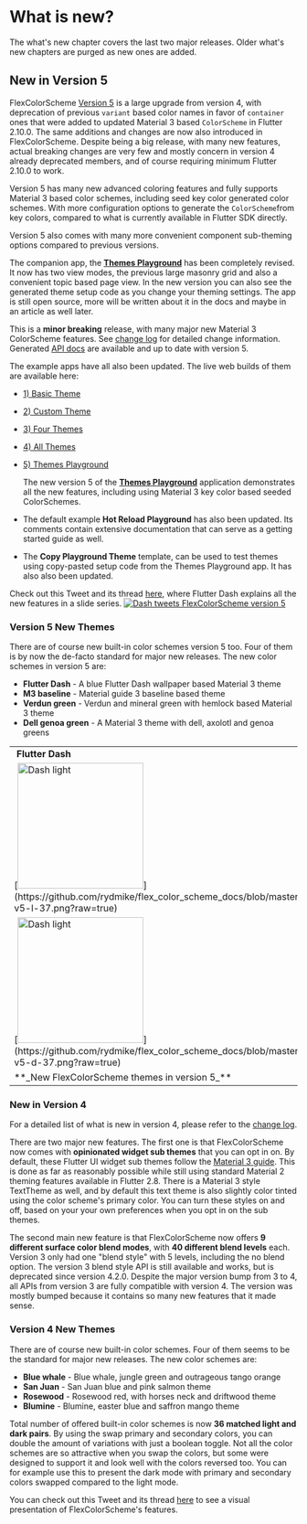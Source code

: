 # What is new?

The what's new chapter covers the last two major releases. Older what's new chapters are purged
as new ones are added.

## New in Version 5

FlexColorScheme [Version 5](https://pub.dev/packages/flex_color_scheme/versions/5.0.0-dev.2)
is a large upgrade from version 4, with deprecation of previous `variant` based color names in
favor of `container` ones that were added to updated Material 3 based `ColorScheme` in Flutter 2.10.0.
The same additions and changes are now also introduced in FlexColorScheme. Despite being a big release,
with many new features, actual breaking changes are very few and mostly concern in version 4 already
deprecated members, and of course requiring minimum Flutter 2.10.0 to work.

Version 5 has many new advanced coloring features and fully supports Material 3 based color schemes,
including seed key color generated color schemes. With more configuration options to generate the
`ColorScheme`from key colors, compared to what is currently available in Flutter SDK directly.

Version 5 also comes with many more convenient component sub-theming options compared to previous
versions.

The companion app, the [**Themes Playground**](https://rydmike.com/flexcolorscheme/themesplayground-v5)
has been completely revised. It now has two view modes, the previous large masonry grid and also a
convenient topic based page view. In the new version you can also see the generated theme setup
code as you change your theming settings. The app is still open source, more will be written
about it in the docs and maybe in an article as well later.

This is a **minor breaking** release, with many major new Material 3 ColorScheme features.
See [change log](https://pub.dev/packages/flex_color_scheme/versions/5.0.0-dev.2/changelog) for detailed change information.
Generated [API docs](https://pub.dev/documentation/flex_color_scheme/5.0.0-dev.2/flex_color_scheme/flex_color_scheme-library.html)
are available and up to date with version 5.

The example apps have all also been updated. The live web builds of them are available here:
* [1) Basic Theme](https://rydmike.com/flexcolorscheme/basictheme-v5)
* [2) Custom Theme](https://rydmike.com/flexcolorscheme/customtheme-v5)
* [3) Four Themes](https://rydmike.com/flexcolorscheme/fourthemes-v5)
* [4) All Themes](https://rydmike.com/flexcolorscheme/allthemes-v5)
* [5) Themes Playground](https://rydmike.com/flexcolorscheme/themesplayground-v5)

  The new version 5 of the [**Themes Playground**](https://rydmike.com/flexcolorscheme/themesplayground-v5)
  application demonstrates all the new features,
  including using Material 3 key color based seeded ColorSchemes.

* The default example **Hot Reload Playground** has also been updated.
  Its comments contain extensive documentation that can serve as a
  getting started guide as well.

* The **Copy Playground Theme** template, can be used to test themes
  using copy-pasted setup code from the Themes Playground app. It has also
  also been updated.


Check out this Tweet and its thread
[here](https://twitter.com/RydMike/status/1511166732496429058?s=20&t=MV6gzNO0p2lZhr-JgQycIg),
where Flutter Dash explains all the new features in a slide series.
[<img src="https://github.com/rydmike/flex_color_scheme_docs/blob/master/docs/images/tweet-dash-v5-2-and-1.png?raw=true" alt="Dash tweets FlexColorScheme version 5"/>](https://twitter.com/RydMike/status/1511166732496429058?s=20&t=MV6gzNO0p2lZhr-JgQycIg)

### Version 5 New Themes

There are of course new built-in color schemes version 5 too. Four of them is by now the de-facto
standard for major new releases. The new color schemes in version 5 are:

* **Flutter Dash** - A blue Flutter Dash wallpaper based Material 3 theme
* **M3 baseline** - Material guide 3 baseline based theme
* **Verdun green** - Verdun and mineral green with hemlock based Material 3 theme
* **Dell genoa green** - A Material 3 theme with dell, axolotl and genoa greens

<table>
  <tr>
    <td><b>&nbsp;Flutter Dash</b></td>
    <td>&nbsp;</td>
    <td><b>&nbsp;M3 Baseline</b></td>
    <td>&nbsp;</td>
    <td><b>&nbsp;Verdun Green</b></td>
    <td>&nbsp;</td>
    <td><b>&nbsp;Dell Genoa Green</b></td>
  </tr>
  <tr>
    <td>[<img src="https://github.com/rydmike/flex_color_scheme_docs/blob/master/docs/images/fcs-v5-l-37.png?raw=true" alt="Dash light" width="220"/>](https://github.com/rydmike/flex_color_scheme_docs/blob/master/docs/images/fcs-v5-l-37.png?raw=true)</td>
    <td>&nbsp;</td>
    <td>[<img src="https://github.com/rydmike/flex_color_scheme_docs/blob/master/docs/images/fcs-v5-l-38.png?raw=true" alt="M3 baseline" width="220"/>](https://github.com/rydmike/flex_color_scheme_docs/blob/master/docs/images/fcs-v5-l-38.png?raw=true)</td>
    <td>&nbsp;</td>
    <td>[<img src="https://github.com/rydmike/flex_color_scheme_docs/blob/master/docs/images/fcs-v5-l-39.png?raw=true" alt="Verdun green" width="220"/>](https://github.com/rydmike/flex_color_scheme_docs/blob/master/docs/images/fcs-v5-l-39.png?raw=true)</td>
    <td>&nbsp;</td>
    <td>[<img src="https://github.com/rydmike/flex_color_scheme_docs/blob/master/docs/images/fcs-v5-l-40.png?raw=true" alt="Dell genoa" width="220"/>](https://github.com/rydmike/flex_color_scheme_docs/blob/master/docs/images/fcs-v5-l-40.png?raw=true)</td>
  </tr>
  <tr>
    <td>[<img src="https://github.com/rydmike/flex_color_scheme_docs/blob/master/docs/images/fcs-v5-d-37.png?raw=true" alt="Dash light" width="220"/>](https://github.com/rydmike/flex_color_scheme_docs/blob/master/docs/images/fcs-v5-d-37.png?raw=true)</td>
    <td>&nbsp;</td>
    <td>[<img src="https://github.com/rydmike/flex_color_scheme_docs/blob/master/docs/images/fcs-v5-d-38.png?raw=true" alt="M3 baseline" width="220"/>](https://github.com/rydmike/flex_color_scheme_docs/blob/master/docs/images/fcs-v5-d-38.png?raw=true)</td>
    <td>&nbsp;</td>
    <td>[<img src="https://github.com/rydmike/flex_color_scheme_docs/blob/master/docs/images/fcs-v5-d-39.png?raw=true" alt="Verdun green" width="220"/>](https://github.com/rydmike/flex_color_scheme_docs/blob/master/docs/images/fcs-v5-d-39.png?raw=true)</td>
    <td>&nbsp;</td>
    <td>[<img src="https://github.com/rydmike/flex_color_scheme_docs/blob/master/docs/images/fcs-v5-d-40.png?raw=true" alt="Dell genoa" width="220"/>](https://github.com/rydmike/flex_color_scheme_docs/blob/master/docs/images/fcs-v5-d-40.png?raw=true)</td>
  </tr>
  <tr>
    <td colspan="7"> **_New FlexColorScheme themes in version 5_** </td>
  </tr>
</table>

### New in Version 4

For a detailed list of what is new in version 4, please refer to the
[change log](https://pub.dev/packages/flex_color_scheme/changelog).

There are two major new features. The first one is that FlexColorScheme
now comes with **opinionated widget sub themes** that you can opt in on.
By default, these Flutter UI widget sub themes follow the
[Material 3 guide](https://m3.material.io/). This is done
as far as reasonably possible while still using standard Material 2 theming features
available in Flutter 2.8. There is a Material 3 style TextTheme as well, and by
default this text theme is also slightly color tinted using the color
scheme's primary color. You can turn these styles on and off, based on your
your own preferences when you opt in on the sub themes.

The second main new feature is that FlexColorScheme now offers **9 different surface
color blend modes**, with **40 different blend levels** each. Version 3 only had one
"blend style" with 5 levels, including the no blend option.
The version 3 blend style API is still available and works, but is deprecated
since version 4.2.0. Despite the major version bump from 3 to 4, all APIs from
version 3 are fully compatible with version 4. The version was mostly bumped
because it contains so many new features that it made sense.

### Version 4 New Themes

There are of course new built-in color schemes. Four of them seems to
be the standard for major new releases. The new color schemes are:

* **Blue whale** - Blue whale, jungle green and outrageous tango orange
* **San Juan** - San Juan blue and pink salmon theme
* **Rosewood** - Rosewood red, with horses neck and driftwood theme
* **Blumine** - Blumine, easter blue and saffron mango theme

Total number of offered built-in color schemes is now **36 matched light
and dark pairs**. By using the swap primary and secondary colors, you can double
the amount of variations with just a boolean toggle. Not all the color
schemes are so attractive when you swap the colors, but some were designed to
support it and look well with the colors reversed too. You can for example use
this to present the dark mode with primary and secondary colors swapped
compared to the light mode.

You can check out this Tweet and its thread
[here](https://twitter.com/RydMike/status/1459984929631215618) to see a visual
presentation of FlexColorScheme's features.
